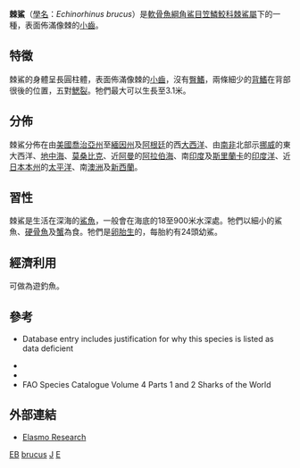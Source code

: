 {{Speciesbox
| taxon = Echinorhinus brucus
| binomial_authority = [[Pierre_Joseph_Bonnaterre|Bonnaterre]], 1788
| status = DD
| status_system = iucn3.1
| trend = unknown
| image = Echinorhinus brucus1.jpg
| range_map = Echinorhinus brucus distmap.png
| synonyms = *''Echinorhinus mccoyi''<br /><small>Whitley, 1931</small>''
*''Echinorhinus obesus''<br /><small>Smith, 1838</small>''
*''Echinorhinus spinosus''<br /><small>Gmelin, 1789</small>''
*''Squalus brucus''<br /><small>Bonnaterre, 1788</small>''
*''Squalus spinosus''<br /><small>Gmelin, 1789</small>''
}}

'''棘鯊'''（[[學名|學名]]：''Echinorhinus brucus''）是[[軟骨魚綱|軟骨魚綱]][[角鯊目|角鯊目]][[笠鱗鮫科|笠鱗鮫科]][[棘鯊屬|棘鯊屬]]下的一種，表面佈滿像棘的[[小齒|小齒]]。

== 特徵 ==
棘鯊的身體呈長圓柱體，表面佈滿像棘的[[小齒|小齒]]，沒有[[臀鰭|臀鰭]]，兩條細少的[[背鰭|背鰭]]在背部很後的位置，五對[[鰓裂|鰓裂]]。牠們最大可以生長至3.1米。

== 分佈 ==
棘鯊分佈在由[[美國|美國]][[喬治亞州|喬治亞州]]至[[緬因州|緬因州]]及[[阿根廷|阿根廷]]的西[[大西洋|大西洋]]、由[[南非|南非]]北部示[[挪威|挪威]]的東大西洋、[[地中海|地中海]]、[[莫桑比克|莫桑比克]]、近[[阿曼|阿曼]]的[[阿拉伯海|阿拉伯海]]、南[[印度|印度]]及[[斯里蘭卡|斯里蘭卡]]的[[印度洋|印度洋]]、近[[日本|日本]][[本州|本州]]的[[太平洋|太平洋]]、南[[澳洲|澳洲]]及[[新西蘭|新西蘭]]。

== 習性 ==
棘鯊是生活在深海的[[鯊魚|鯊魚]]，一般會在海底的18至900米水深處。牠們以細小的鯊魚、[[硬骨魚|硬骨魚]]及[[蟹|蟹]]為食。牠們是[[卵胎生|卵胎生]]的，每胎約有24頭幼鯊。

== 經濟利用 ==
可做為遊釣魚。

== 參考 ==
* {{IUCN2006|assessors=Paul|year=2003|id=41801|title=Echinorhinus brucus|downloaded=12 May 2006}} Database entry includes justification for why this species is listed as data deficient
* {{ITIS|ID=160713|taxon=Echinorhinus brucus|year=2006|date=23 January}}
* {{FishBase_species|genus=Echinorhinus|species=brucus|year=2005|month=09}}
* FAO Species Catalogue Volume 4 Parts 1 and 2 Sharks of the World

== 外部連結 ==
* [http://www.elasmo-research.org/education/shark_profiles/echinorhiniformes.htm Elasmo Research] {{WebCite|url=https://www.webcitation.org/6Fhca74WV?url=http://www.elasmo-research.org/education/shark_profiles/echinorhiniformes.htm |date=20130407135009 |dateformat=iso }}
{{Taxonbar|from=Q1297550}}

[[Category:IUCN红色名录数据缺乏物种|EB]]
[[Category:笠鱗鮫科|brucus]]
[[Category:棘鲨属|J]]
[[Category:1788年描述的魚類|E]]